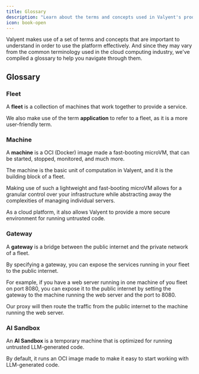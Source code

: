 ```yaml
---
title: Glossary
description: "Learn about the terms and concepts used in Valyent's products and documentation."
icon: book-open
---
```


Valyent makes use of a set of terms and concepts that are important to understand in order to use the platform effectively.
And since they may vary from the common terminology used in the cloud computing industry, we've compiled a glossary to help you navigate through them.

## Glossary

### Fleet

A **fleet** is a collection of machines that work together to provide a service.

We also make use of the term **application** to refer to a fleet, as it is a more user-friendly term.

### Machine

A **machine** is a OCI (Docker) image made a fast-booting microVM, that can be started, stopped, monitored, and much more.

The machine is the basic unit of computation in Valyent, and it is the building block of a fleet.

Making use of such a lightweight and fast-booting microVM allows for a granular control over your infrastructure while abstracting away the complexities of managing individual servers.

As a cloud platform, it also allows Valyent to provide a more secure environment for running untrusted code.

### Gateway

A **gateway** is a bridge between the public internet and the private network of a fleet.

By specifying a gateway, you can expose the services running in your fleet to the public internet.

For example, if you have a web server running in one machine of you fleet on port 8080, you can expose it to the public internet by setting the gateway to the machine running the web server and the port to 8080.

Our proxy will then route the traffic from the public internet to the machine running the web server.

### AI Sandbox

An **AI Sandbox** is a temporary machine that is optimized for running untrusted LLM-generated code.

By default, it runs an OCI image made to make it easy to start working with LLM-generated code.
